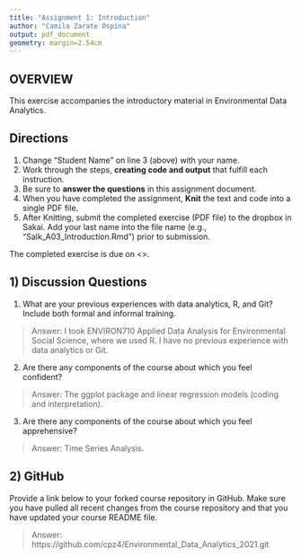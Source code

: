 ```yaml
---
title: "Assignment 1: Introduction"
author: "Camila Zarate Ospina"
output: pdf_document
geometry: margin=2.54cm
---
```


## OVERVIEW

This exercise accompanies the introductory material in Environmental Data Analytics. 

## Directions
1. Change "Student Name" on line 3 (above) with your name.
3. Work through the steps, **creating code and output** that fulfill each instruction.
4. Be sure to **answer the questions** in this assignment document.
6. When you have completed the assignment, **Knit** the text and code into a single PDF file.
8. After Knitting, submit the completed exercise (PDF file) to the dropbox in Sakai. Add your last name into the file name (e.g., "Salk_A03_Introduction.Rmd") prior to submission.

The completed exercise is due on <>.

## 1) Discussion Questions

1. What are your previous experiences with data analytics, R, and Git? Include both formal and informal training.

> Answer: I took ENVIRON710 Applied Data Analysis for Environmental Social Science, where we used R. I have no previous experience with data analytics or Git. 

2. Are there any components of the course about which you feel confident?

> Answer: The ggplot package and linear regression models (coding and interpretation).

3. Are there any components of the course about which you feel apprehensive?

> Answer: Time Series Analysis. 


## 2) GitHub

Provide a link below to your forked course repository in GitHub. Make sure you have pulled all recent changes from the course repository  and that you have updated your course README file. 

> Answer: https://github.com/cpz4/Environmental_Data_Analytics_2021.git


